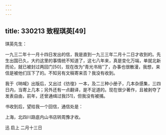 ```yaml
---
---
---
```

title: 330213 致程琪英[49]
---




琪英先生：

一九三二年十一月十四日发出的信，我是直到一九三三年二月十二日才收到的。先生出国已久，大约这里的事情统不知道了，这七八年来，真是变化万端，单就北新而论，就已被封过两回门[50]，现在改为“青光书局”了，办事也很散漫，我想，来信是被他们压下了的。不知另有文稿寄来否？我没有收到。

我于《呐喊》出版后，又出过《彷徨》一本，及二三种小册子，几本杂感集，三四日内，当寄上几本；另外还有一点翻译，是不足道的。现在很少著作，且被剥夺了发表自由，前年，还曾通缉过我[51]，但我没有被捕。

书收到后，望给我一个回信，通信处是：

上海，北四川路底内山书店转周豫才收。

迅 启上 二月十三日
